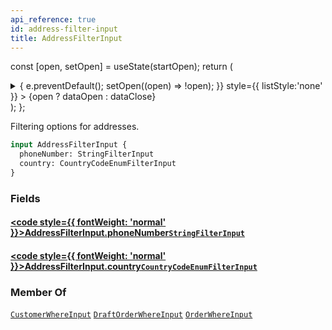 ```yaml
---
api_reference: true
id: address-filter-input
title: AddressFilterInput
---
```






const [open, setOpen] = useState(startOpen);
return (
<details {...(open ? { open: true } : {})} className="details" style={{ border:'none', boxShadow:'none', background:'var(--ifm-background-color)' }}>
<summary
onClick={(e) => {
e.preventDefault();
setOpen((open) => !open);
}}
style={{ listStyle:'none' }} >
{open ? dataOpen : dataClose}
</summary>
{open && children}
</details>
);
};

Filtering options for addresses.

```graphql
input AddressFilterInput {
  phoneNumber: StringFilterInput
  country: CountryCodeEnumFilterInput
}
```

### Fields

#### [<code style={{ fontWeight: 'normal' }}>AddressFilterInput.<b>phoneNumber</b></code>](#)<Bullet />[`StringFilterInput`](../../../api-reference/miscellaneous/inputs/string-filter-input.mdx) <Badge class="badge badge--secondary" text="input"/> <Badge class="badge badge--secondary" text="miscellaneous"/>

#### [<code style={{ fontWeight: 'normal' }}>AddressFilterInput.<b>country</b></code>](#)<Bullet />[`CountryCodeEnumFilterInput`](../../../api-reference/users/inputs/country-code-enum-filter-input.mdx) <Badge class="badge badge--secondary" text="input"/> <Badge class="badge badge--secondary" text="users"/>

### Member Of

[`CustomerWhereInput`](../../../api-reference/users/inputs/customer-where-input.mdx) <Badge class="badge badge--secondary" text="input"/><Bullet />[`DraftOrderWhereInput`](../../../api-reference/orders/inputs/draft-order-where-input.mdx) <Badge class="badge badge--secondary" text="input"/><Bullet />[`OrderWhereInput`](../../../api-reference/orders/inputs/order-where-input.mdx) <Badge class="badge badge--secondary" text="input"/>
